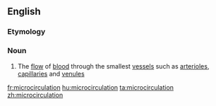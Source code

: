 ==English==

===Etymology===
{{prefix|en|micro|circulation}}

===Noun===
{{wikipedia}}
{{en-noun|-}}

# The [[flow]] of [[blood]] through the smallest [[vessel]]s such as [[arteriole]]s, [[capillary|capillaries]] and [[venule]]s

[[fr:microcirculation]]
[[hu:microcirculation]]
[[ta:microcirculation]]
[[zh:microcirculation]]